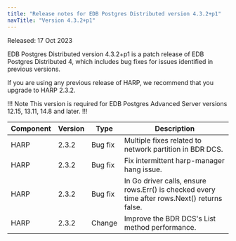 ```yaml
---
title: "Release notes for EDB Postgres Distributed version 4.3.2+p1"
navTitle: "Version 4.3.2+p1"
---
```


Released: 17 Oct 2023

EDB Postgres Distributed version 4.3.2+p1 is a patch release of EDB Postgres Distributed 4, which includes bug fixes for issues identified in previous versions.

If you are using any previous release of HARP, we recommend that you upgrade to HARP 2.3.2.

!!! Note
This version is required for EDB Postgres Advanced Server versions 12.15, 13.11, 14.8 and later.
!!!

| Component | Version |  Type           |                                                   Description                                                           |
| --------- | ------- | --------------- | ------------------------------------------------------------------------------------------------------------------------|
| HARP      | 2.3.2   | Bug&nbsp;fix | Multiple fixes related to network partition in BDR DCS. |
| HARP      | 2.3.2   | Bug&nbsp;fix | Fix intermittent harp-manager hang issue. |
| HARP      | 2.3.2   | Bug&nbsp;fix | In Go driver calls, ensure rows.Err() is checked every time after rows.Next() returns false. |
| HARP      | 2.3.2   | Change | Improve the BDR DCS's List method performance. |
